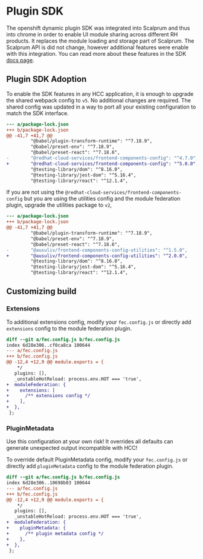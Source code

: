
# Plugin SDK

The openshift dynamic plugin SDK was integrated into Scalprum and thus into chrome in order to enable UI module sharing across different RH products. It replaces the module loading and storage part of Scalprum. The Scalprum API is did not change, however additional features were enable with this integration. You can read more about these features in the SDK [docs page](https://github.com/openshift/dynamic-plugin-sdk).

## Plugin SDK Adoption

To enable the SDK features in any HCC application, it is enough to upgrade the shared webpack config to `v5`. No additional changes are required. The shared config was updated in a way to port all your existing configuration to match the SDK interface. 

```diff
--- a/package-lock.json
+++ b/package-lock.json
@@ -41,7 +41,7 @@
         "@babel/plugin-transform-runtime": "^7.18.9",
         "@babel/preset-env": "^7.18.9",
         "@babel/preset-react": "^7.18.6",
-        "@redhat-cloud-services/frontend-components-config": "^4.7.0",
+        "@redhat-cloud-services/frontend-components-config": "^5.0.0",
         "@testing-library/dom": "^8.16.0",
         "@testing-library/jest-dom": "^5.16.4",
         "@testing-library/react": "^12.1.4",
``` 

If you are not using the `@redhat-cloud-services/frontend-components-config` but you are using the utilities config and the module federation plugin, upgrade the utilities package to `v2`,

```diff
--- a/package-lock.json
+++ b/package-lock.json
@@ -41,7 +41,7 @@
         "@babel/plugin-transform-runtime": "^7.18.9",
         "@babel/preset-env": "^7.18.9",
         "@babel/preset-react": "^7.18.6",
-        "@ausuliv/frontend-components-config-utilities": "^1.5.0",
+        "@ausuliv/frontend-components-config-utilities": "^2.0.0",
         "@testing-library/dom": "^8.16.0",
         "@testing-library/jest-dom": "^5.16.4",
         "@testing-library/react": "^12.1.4",
``` 

## Customizing build

### Extensions

To additional extensions config, modify your `fec.config.js` or directly add `extensions` config to the module federation plugin.

```diff
diff --git a/fec.config.js b/fec.config.js
index 6d28e306..cf0ca8ca 100644
--- a/fec.config.js
+++ b/fec.config.js
@@ -12,4 +12,9 @@ module.exports = {
    */
   plugins: [],
   _unstableHotReload: process.env.HOT === 'true',
+  moduleFederation: {
+    extensions: [
+      /** extensions config */
+    ],
+  },
 };

```

### PluginMetadata

<Alert className="pf-u-mt-md pf-u-mb-md" variant="info" title="Using this option is dangerous!">
  Use this configuration at your own risk! It overrides all defaults can generate unexpected output incompatible with HCC!
</Alert>

To override default PluginMetadata config, modify your `fec.config.js` or directly add `pluginMetadata` config to the module federation plugin.

```diff
diff --git a/fec.config.js b/fec.config.js
index 6d28e306..10698b03 100644
--- a/fec.config.js
+++ b/fec.config.js
@@ -12,4 +12,9 @@ module.exports = {
    */
   plugins: [],
   _unstableHotReload: process.env.HOT === 'true',
+  moduleFederation: {
+    pluginMetadata: {
+      /** plugin metadata config */
+    },
+  },
 };

```

